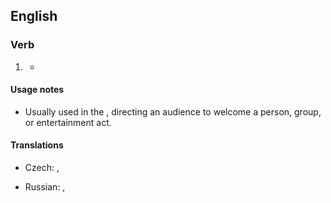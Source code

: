 {{also|give up}}
==English==

===Verb===
{{head|en|verb}}

# {{lb|en|usually|followed by {{m|en|for}}}} {{def|To [[welcome]] onto a [[stage]]; to [[cheer]]; to [[applaud]].}}
#* {{quote-video
|year=2013
|url=http://www.nytimes.com/2013/11/06/nyregion/de-blasios-victory-speech.html
|title=Bill de Blasio’s Victory Speech
|publisher={{w|New York Times}}
|accessdate=27 April 2014
|passage=“Ladies and gentleman, '''give it up for''' the next First Lady of New York City!”}}

====Usage notes====
* Usually used in the {{l|en|imperative mood}}, directing an audience to welcome a person, group, or entertainment act.

====Translations====
{{trans-top|to welcome onto a stage}}
* Czech: {{t|cs|potlesk}} {{qualifier|+ {{m|cs|pro}}}}, {{t|cs|přivítejte|pf}}
{{trans-mid}}
* Russian: {{t|ru|встреча́йте|impf}}, {{t|ru|поприве́тствуйте|pf}}
{{trans-bottom}}